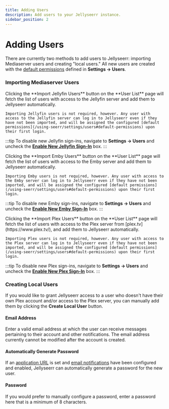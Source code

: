 ```yaml
---
title: Adding Users
description: Add users to your Jellyseerr instance.
sidebar_position: 2
---
```


# Adding Users

There are currently two methods to add users to Jellyseerr: importing Mediaserver users and creating "local users." All new users are created with the [default permissions](/using-seerr/settings/users#default-permissions) defined in **Settings &rarr; Users**.

### Importing Mediaserver Users


<Tabs groupId="media-server-type" queryString>
  <TabItem value="jellyfin" label="Jellyfin">
    Clicking the **Import Jellyfin Users** button on the **User List** page will fetch the list of users with access to the Jellyfin server and add them to Jellyseerr automatically.

    Importing Jellyfin users is not required, however. Any user with access to the Jellyfin server can log in to Jellyseerr even if they have not been imported, and will be assigned the configured [default permissions](/using-seerr/settings/users#default-permissions) upon their first login.

:::tip
To disable new Jellyfin sign-ins, navigate to **Settings &rarr; Users** and uncheck the [**Enable New Jellyfin Sign-In**](/using-seerr/settings/users#enable-new-jellyfinembyplex-sign-in) box.
:::

  </TabItem>
  <TabItem value="emby" label="Emby">
    Clicking the **Import Emby Users** button on the **User List** page will fetch the list of users with access to the Emby server and add them to Jellyseerr automatically.

    Importing Emby users is not required, however. Any user with access to the Emby server can log in to Jellyseerr even if they have not been imported, and will be assigned the configured [default permissions](/using-seerr/settings/users#default-permissions) upon their first login.

:::tip
To disable new Emby sign-ins, navigate to **Settings &rarr; Users** and uncheck the [**Enable New Emby Sign-In**](/using-seerr/settings/users#enable-new-jellyfinembyplex-sign-in) box.
:::

  </TabItem>

  <TabItem value="plex" label="Plex">
    Clicking the **Import Plex Users** button on the **User List** page will fetch the list of users with access to the Plex server from [plex.tv](https://www.plex.tv/), and add them to Jellyseerr automatically.

    Importing Plex users is not required, however. Any user with access to the Plex server can log in to Jellyseerr even if they have not been imported, and will be assigned the configured [default permissions](/using-seerr/settings/users#default-permissions) upon their first login.

:::tip
To disable new Plex sign-ins, navigate to **Settings &rarr; Users** and uncheck the [**Enable New Plex Sign-In**](/using-seerr/settings/users#enable-new-jellyfinembyplex-sign-in) box.
:::

  </TabItem>
</Tabs>

### Creating Local Users

If you would like to grant Jellyseerr access to a user who doesn't have their own Plex account and/or access to the Plex server, you can manually add them by clicking the **Create Local User** button.

#### Email Address

Enter a valid email address at which the user can receive messages pertaining to their account and other notifications. The email address currently cannot be modified after the account is created.

#### Automatically Generate Password

If an [application URL](/using-seerr/settings/general#application-url) is set and [email notifications](/using-seerr/notifications/email) have been configured and enabled, Jellyseerr can automatically generate a password for the new user.

#### Password

If you would prefer to manually configure a password, enter a password here that is a minimum of 8 characters.
